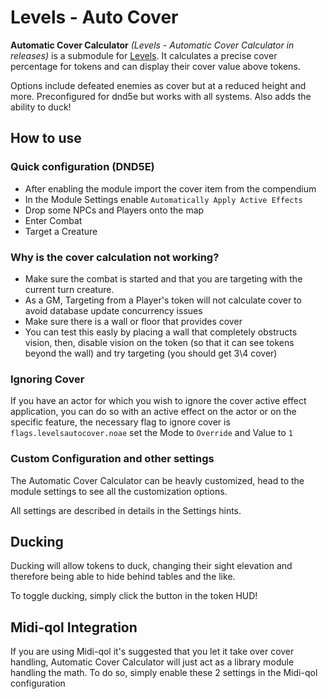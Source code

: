 
# Levels - Auto Cover

**Automatic Cover Calculator** _(Levels - Automatic Cover Calculator in
releases)_ is a submodule for [Levels](Levels). It calculates
a precise cover percentage for tokens and can display their cover value
above tokens.

Options include defeated enemies as cover but at a reduced height and
more. Preconfigured for dnd5e but works with all systems. Also adds the
ability to duck\!

## How to use

### Quick configuration (DND5E)

<ImageButBetter
  src='/images/Levels-Auto-Cover/Autocovernocover.png'
  alt='Ignore Active Effect example'
  width={2000}
  height={2000}
  className={styles.wikiimage}
/>

- After enabling the module import the cover item from the compendium
- In the Module Settings enable `Automatically Apply Active Effects`
- Drop some NPCs and Players onto the map
- Enter Combat
- Target a Creature

### Why is the cover calculation not working?

<ImageButBetter
  src='/images/Levels-Auto-Cover/MidiQol_Settings.png'
  alt='Location of settings'
  width={2000}
  height={2000}
  className={styles.wikiimage}
/>

- Make sure the combat is started and that you are targeting with the
  current turn creature.
- As a GM, Targeting from a Player's token will not calculate cover to
  avoid database update concurrency issues
- Make sure there is a wall or floor that provides cover
- You can test this easly by placing a wall that completely obstructs
  vision, then, disable vision on the token (so that it can see tokens
  beyond the wall) and try targeting (you should get 3\\4 cover)

### Ignoring Cover

If you have an actor for which you wish to ignore the cover active
effect application, you can do so with an active effect on the actor or
on the specific feature, the necessary flag to ignore cover is
`flags.levelsautocover.noae` set the Mode to `Override` and Value to `1`
<ImageButBetter
  src='/images/Levels-Auto-Cover/Achudbtn.png'
  alt='Ducking Button'
  width={2000}
  height={2000}
  className={styles.wikiimage}
/>

### Custom Configuration and other settings

The Automatic Cover Calculator can be heavly customized, head to the
module settings to see all the customization options.

All settings are described in details in the Settings hints.

## Ducking

Ducking will allow tokens to duck, changing their sight elevation and
therefore being able to hide behind tables and the like.

To toggle ducking, simply click the button in the token HUD!

## Midi-qol Integration

If you are using Midi-qol it's suggested that you let it take over cover
handling, Automatic Cover Calculator will just act as a library module
handling the math. To do so, simply enable these 2 settings in the
Midi-qol configuration
